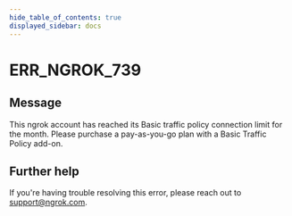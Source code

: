 ```yaml
---
hide_table_of_contents: true
displayed_sidebar: docs
---
```



# ERR_NGROK_739

## Message

This ngrok account has reached its Basic traffic policy connection limit for the month. Please purchase a pay-as-you-go plan with a Basic Traffic Policy add-on.

<ErrorDetails error="err_ngrok_739" />

## Further help

If you're having trouble resolving this error, please reach out to [support@ngrok.com](mailto:support@ngrok.com?subject=Help%20with%20ERR_NGROK_739).
